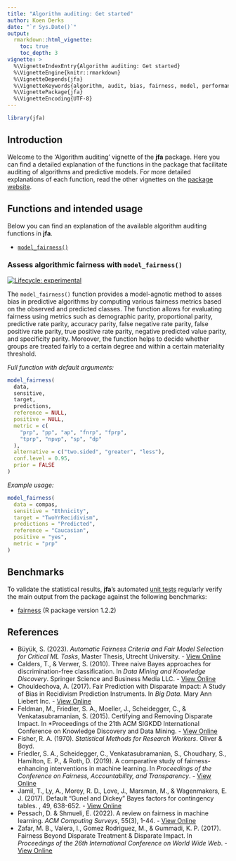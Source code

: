 ```yaml
---
title: "Algorithm auditing: Get started"
author: Koen Derks
date: "`r Sys.Date()`"
output: 
  rmarkdown::html_vignette:
    toc: true
    toc_depth: 3
vignette: >
  %\VignetteIndexEntry{Algorithm auditing: Get started}
  %\VignetteEngine{knitr::rmarkdown}
  %\VignetteDepends{jfa}
  %\VignetteKeywords{algorithm, audit, bias, fairness, model, performance}
  %\VignettePackage{jfa}
  %\VignetteEncoding{UTF-8}
---
```


```r
library(jfa)
```

## Introduction

Welcome to the 'Algorithm auditing' vignette of the **jfa** package. Here you
can find a detailed explanation of the functions in the package that facilitate
auditing of algorithms and predictive models. For more detailed explanations of
each function, read the other vignettes on the
[package website](https://koenderks.github.io/jfa/articles/index.html).

## Functions and intended usage

Below you can find an explanation of the available algorithm auditing functions
in **jfa**.

- [`model_fairness()`](#assess-algorithmic-fairness-with-model_fairness)

### Assess algorithmic fairness with `model_fairness()`

[![Lifecycle: experimental](https://img.shields.io/badge/lifecycle-experimental-orange.svg)](https://lifecycle.r-lib.org/articles/stages.html#experimental)

The `model_fairness()` function provides a model-agnotic method to asses bias
in predictive algorithms  by computing various fairness metrics based on the
observed and predicted classes. The function allows for evaluating fairness
using metrics such as demographic parity, proportional parity, predictive rate
parity, accuracy parity, false negative rate parity, false positive rate parity,
true positive rate parity, negative predicted value parity, and specificity
parity. Moreover, the function helps to decide whether groups are treated fairly
to a certain degree and within a certain materiality threshold.

*Full function with default arguments:*

```r
model_fairness(
  data,
  sensitive,
  target,
  predictions,
  reference = NULL,
  positive = NULL,
  metric = c(
    "prp", "pp", "ap", "fnrp", "fprp",
    "tprp", "npvp", "sp", "dp"
  ),
  alternative = c("two.sided", "greater", "less"),
  conf.level = 0.95,
  prior = FALSE
)
```

*Example usage:*

```r
model_fairness(
  data = compas,
  sensitive = "Ethnicity",
  target = "TwoYrRecidivism",
  predictions = "Predicted",
  reference = "Caucasian",
  positive = "yes",
  metric = "prp"
)
```

## Benchmarks

To validate the statistical results, **jfa**'s automated
[unit tests](https://github.com/koenderks/jfa/tree/development/tests/testthat)
regularly verify the main output from the package against the following
benchmarks:

- [fairness](https://cran.r-project.org/package=fairness) (R package version 1.2.2)

## References

- Büyük, S. (2023). *Automatic Fairness Criteria and Fair Model Selection for Critical ML Tasks*, Master Thesis, Utrecht University. - [View Online](https://studenttheses.uu.nl/handle/20.500.12932/44225)
- Calders, T., & Verwer, S. (2010). Three naive Bayes approaches for discrimination-free classification. In *Data Mining and Knowledge Discovery*. Springer Science and Business Media LLC. - [View Online](https://doi.org/10.1007/s10618-010-0190-x)
- Chouldechova, A. (2017). Fair Prediction with Disparate Impact: A Study of Bias in Recidivism Prediction Instruments. In *Big Data*. Mary Ann Liebert Inc. - [View Online](https://doi.org/10.1089/big.2016.0047)
- Feldman, M., Friedler, S. A., Moeller, J., Scheidegger, C., & Venkatasubramanian, S. (2015). Certifying and Removing Disparate Impact. In *Proceedings of the 21th ACM SIGKDD International Conference on Knowledge Discovery and Data Mining. - [View Online](https://doi.org/10.1145/2783258.2783311)
- Fisher, R. A. (1970). *Statistical Methods for Research Workers*. Oliver & Boyd.
- Friedler, S. A., Scheidegger, C., Venkatasubramanian, S., Choudhary, S., Hamilton, E. P., & Roth, D. (2019). A comparative study of fairness-enhancing interventions in machine learning. In *Proceedings of the Conference on Fairness, Accountability, and Transparency*. - [View Online](https://doi.org/10.1145/3287560.3287589)
- Jamil, T., Ly, A., Morey, R. D., Love, J., Marsman, M., & Wagenmakers, E. J. (2017). Default "Gunel and Dickey" Bayes factors for contingency tables. \emph{Behavior Research Methods}, 49, 638-652. - [View Online](https://doi.org/10.3758/s13428-016-0739-8)
- Pessach, D. & Shmueli, E. (2022). A review on fairness in machine learning. *ACM Computing Surveys*, 55(3), 1-44. - [View Online](https://doi.org/10.1145/3494672)
- Zafar, M. B., Valera, I., Gomez Rodriguez, M., & Gummadi, K. P. (2017). Fairness Beyond Disparate Treatment & Disparate Impact. In *Proceedings of the 26th International Conference on World Wide Web*. - [View Online](https://doi.org/10.1145/3038912.3052660)
